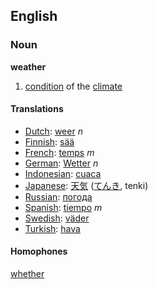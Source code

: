 ==English==
===Noun===

'''weather'''

# [[condition]] of the [[climate]]

====Translations====
*[[Dutch]]: [[weer]] ''n''
*[[Finnish]]: [[sää]]
*[[French]]: [[temps]] ''m''
*[[German]]: [[Wetter]] ''n''
*[[Indonesian]]: [[cuaca]]
*[[Japanese]]: [[天気]] ([[てんき]], tenki)
*[[Russian]]: [[погода]]
*[[Spanish]]: [[tiempo]] ''m''
*[[Swedish]]: [[väder]]
*[[Turkish]]: [[hava]]

====Homophones====

[[whether]]